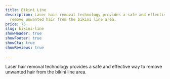 ```yaml
---
title: Bikini Line
description: Laser hair removal technology provides a safe and effective way to
  remove unwanted hair from the bikini line area.
price: 75
slug: bikini-line
showHeader: true
showFooter: true
showCta: true
showReviews: true

---
```


Laser hair removal technology provides a safe and effective way to remove unwanted hair from the bikini line area.
